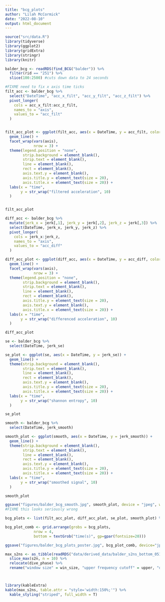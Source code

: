 ```yaml
---
title: "bcg_plots"
author: "Lilah McCormick"
date: "2022-08-10"
output: html_document
---
```


```r
source("src/data.R")
library(tidyverse)
library(ggplot2)
library(gridExtra)
library(stringr)
library(knitr)
```

```r
balder_bcg <- readRDS(find_BCG("balder")) %>% 
  filter(rid == "251") %>% 
  slice(100:2500) #cuts down data to 24 seconds 

```

```r
#FIXME need to fix x axis time ticks 
filt_acc <- balder_bcg %>% 
  select("DateTime", "acc_x_filt", "acc_y_filt", "acc_z_filt") %>% 
  pivot_longer(
    cols = acc_x_filt:acc_z_filt, 
    names_to = "axis",
    values_to = "acc_filt"
  )


filt_acc_plot <- ggplot(filt_acc, aes(x = DateTime, y = acc_filt, color = axis)) +
  geom_line() +
  facet_wrap(vars(axis), 
             nrow = 3) +
  theme(legend.position = "none",
        strip.background = element_blank(),
        strip.text = element_blank(),
        line = element_blank(), 
        rect = element_blank(), 
        axis.text.y = element_blank(),
        axis.title.y = element_text(size = 20), 
        axis.title.x = element_text(size = 20)) + 
  labs(x = "time",
       y = str_wrap("filtered acceleration", 10)
  )


filt_acc_plot
```

```r
diff_acc <- balder_bcg %>% 
  mutate(jerk_x = jerk[,1], jerk_y = jerk[,2], jerk_z = jerk[,3]) %>% 
  select(DateTime, jerk_x, jerk_y, jerk_z) %>% 
  pivot_longer(
    cols = jerk_x:jerk_z, 
    names_to = "axis",
    values_to = "acc_diff"
  )

diff_acc_plot <- ggplot(diff_acc, aes(x = DateTime, y = acc_diff, color = axis)) +
  geom_line() +
  facet_wrap(vars(axis), 
             nrow = 3) +
  theme(legend.position = "none",
        strip.background = element_blank(),
        strip.text = element_blank(),
        line = element_blank(), 
        rect = element_blank(),
        axis.title.y = element_text(size = 20),
        axis.text.y = element_blank(), 
        axis.title.x = element_text(size = 20)) + 
  labs(x = "time",
       y = str_wrap("differenced acceleration", 10)
  )

diff_acc_plot
```

```r
se <- balder_bcg %>% 
  select(DateTime, jerk_se)

se_plot <- ggplot(se, aes(x = DateTime, y = jerk_se)) +
  geom_line() +
  theme(strip.background = element_blank(),
        strip.text = element_blank(),
        line = element_blank(), 
        rect = element_blank(), 
        axis.text.y = element_blank(),
        axis.title.y = element_text(size = 20), 
        axis.title.x = element_text(size = 20)) + 
  labs(x = "time",
       y = str_wrap("shannon entropy", 10)
  )

se_plot
```

```r
smooth <- balder_bcg %>% 
  select(DateTime, jerk_smooth)

smooth_plot <- ggplot(smooth, aes(x = DateTime, y = jerk_smooth)) +
  geom_line() +
  theme(strip.background = element_blank(),
        strip.text = element_blank(),
        line = element_blank(), 
        rect = element_blank(), 
        axis.text.y = element_blank(),
        axis.title.y = element_text(size = 20), 
        axis.title.x = element_text(size = 20)) + 
  labs(x = "time",
       y = str_wrap("smoothed signal", 10)
  )

smooth_plot

ggsave("figures/balder_bcg_smooth.jpg", smooth_plot, device = "jpeg", width = 15, height = 3)
#FIXME this looks seriously wrong
```

```r
bcg_plots <- list(filt_acc_plot, diff_acc_plot, se_plot, smooth_plot) %>% map(~.x + labs(x=NULL))

bcg_plot_comb <- grid.arrange(grobs = bcg_plots, 
             nrow = 4, 
             bottom = textGrob("time(s)", gp=gpar(fontsize=20)))

ggsave("figures/balder_bcg_plots_poster.jpg", bcg_plot_comb, device="jpeg", width = 10, height = 7)
```

```r
max_s2ns <- as_tibble(readRDS("data/derived_data/balder_s2ns_bottom_0515.rds")) %>% 
  slice_max(s2n, n = 10) %>% 
  relocate(dive_phase) %>% 
  rename("window size" = win_size, "upper frequency cutoff" = upper, "dive phase" = dive_phase, "signal/noise" = s2n)



library(kableExtra)
kable(max_s2ns, table.attr = "style='width:150%;'") %>%
  kable_styling("striped", full_width = T)


```

